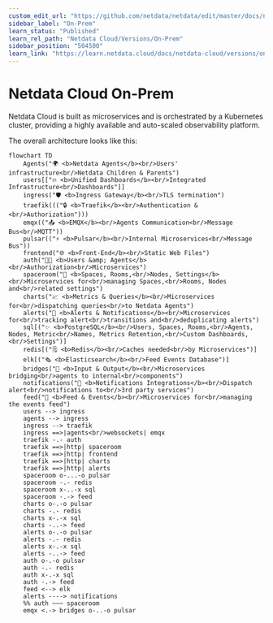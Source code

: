 ```yaml
---
custom_edit_url: "https://github.com/netdata/netdata/edit/master/docs/netdata-cloud/netdata-cloud-on-prem/README.md"
sidebar_label: "On-Prem"
learn_status: "Published"
learn_rel_path: "Netdata Cloud/Versions/On-Prem"
sidebar_position: "504500"
learn_link: "https://learn.netdata.cloud/docs/netdata-cloud/versions/on-prem/on-prem"
---
```


# Netdata Cloud On-Prem

Netdata Cloud is built as microservices and is orchestrated by a Kubernetes cluster, providing a highly available and auto-scaled observability platform.

The overall architecture looks like this:

```mermaid
flowchart TD
    Agents("🌍 <b>Netdata Agents</b><br/>Users' infrastructure<br/>Netdata Children & Parents")
    users[["🔥 <b>Unified Dashboards</b><br/>Integrated Infrastructure<br/>Dashboards"]]
    ingress("🛡️ <b>Ingress Gateway</b><br/>TLS termination")
    traefik((("🔒 <b>Traefik</b><br/>Authentication &<br/>Authorization")))
    emqx(("📤 <b>EMQX</b><br/>Agents Communication<br/>Message Bus<br/>MQTT"))
    pulsar(("⚡ <b>Pulsar</b><br/>Internal Microservices<br/>Message Bus"))
    frontend("🌐 <b>Front-End</b><br/>Static Web Files")
    auth("👨‍💼 <b>Users &amp; Agents</b><br/>Authorization<br/>Microservices")
    spaceroom("🏡 <b>Spaces, Rooms,<br/>Nodes, Settings</b><br/>Microservices for<br/>managing Spaces,<br/>Rooms, Nodes and<br/>related settings")
    charts("📈 <b>Metrics & Queries</b><br/>Microservices for<br/>dispatching queries<br/>to Netdata Agents")
    alerts("🔔 <b>Alerts & Notifications</b><br/>Microservices for<br/>tracking alert<br/>transitions and<br/>deduplicating alerts")
    sql[("✨ <b>PostgreSQL</b><br/>Users, Spaces, Rooms,<br/>Agents, Nodes, Metric<br/>Names, Metrics Retention,<br/>Custom Dashboards,<br/>Settings")]
    redis[("🗒️ <b>Redis</b><br/>Caches needed<br/>by Microservices")]
    elk[("🗞️ <b>Elasticsearch</b><br/>Feed Events Database")]
    bridges("🤝 <b>Input & Output</b><br/>Microservices bridging<br/>agents to internal<br/>components")
    notifications("📢 <b>Notifications Integrations</b><br/>Dispatch alert<br/>notifications to<br/>3rd party services")
    feed("📝 <b>Feed & Events</b><br/>Microservices for<br/>managing the events feed")
    users --> ingress
    agents --> ingress
    ingress --> traefik
    ingress ==>|agents<br/>websockets| emqx
    traefik -.- auth
    traefik ==>|http| spaceroom
    traefik ==>|http| frontend
    traefik ==>|http| charts
    traefik ==>|http| alerts
    spaceroom o-...-o pulsar
    spaceroom -.- redis
    spaceroom x-..-x sql
    spaceroom -.-> feed
    charts o-.-o pulsar
    charts -.- redis
    charts x-.-x sql
    charts -..-> feed
    alerts o-.-o pulsar
    alerts -.- redis
    alerts x-.-x sql
    alerts -..-> feed
    auth o-.-o pulsar
    auth -.- redis
    auth x-.-x sql
    auth -.-> feed
    feed <--> elk
    alerts ----> notifications
    %% auth ~~~ spaceroom
    emqx <.-> bridges o-..-o pulsar
```
